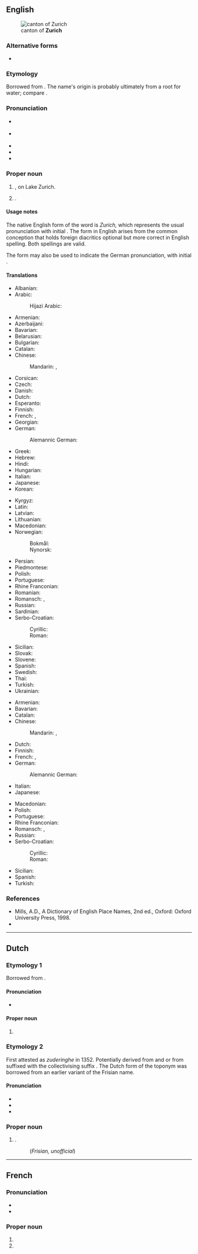 {{also|Zürich|Zúrich}}
==English==
{{wikipedia|mul=Canton of Zurich}}
[[File:Karte Lage Kanton Zürich 2021.png|thumb|canton of '''Zurich''']]

===Alternative forms===
* {{alt|en|Zürich}}

===Etymology===
Borrowed from {{bor|en|de|Zürich}}. The name's origin is probably ultimately from a {{der|en|cel}} root for water; compare {{der|en|cel-pro|*dubros|t=water}}.

===Pronunciation===
* {{a|US}} {{IPA|en|/ˈzɜɹ.ɪk/|/zʊɹ.ɪk/|/-ɪx/}}
* {{a|UK}} {{IPA|en|/ˈzjʊə.ɹɪk/|/-ɪx/}}
* {{audio|en|LL-Q1860 (eng)-Vealhurl-Zurich.wav|Audio (Southern England)}}
* {{rhymes|en|ʊəɹɪk|s=2|q1=UK}}
* {{hyphenation|en|Zu|rich}}

===Proper noun===
{{en-proper noun}}

# {{place|en|capital city|can/Zurich|c/Switzerland}}, on Lake Zurich.
# {{place|en|canton|c/Switzerland}}.
#: {{syn|en|canton of Zurich}}

====Usage notes====
The native English form of the word is ''Zurich,'' which represents the usual pronunciation with initial {{IPAchar|/z/}}. The form {{m|en|Zürich}} in English arises from the common conception that holds foreign diacritics optional but more correct in English spelling. Both spellings are valid.

The form {{m|en|Zürich}} may also be used to indicate the German pronunciation, with initial {{IPAchar|/ts/}}.

====Translations====
{{trans-top|city}}
* Albanian: {{t|sq|Cyrihu}}
* Arabic: {{t|ar|زْيُورِخ|m}}
*: Hijazi Arabic: {{t|acw|زيورخ|f|tr=ziyūriḵ, zyūriḵ}}
* Armenian: {{t|hy|Ցյուրիխ}}
* Azerbaijani: {{t+|az|Sürix}}
* Bavarian: {{t|bar|Zirich}}
* Belarusian: {{t|be|Цюрых|m}}
* Bulgarian: {{t|bg|Цюрих|m}}
* Catalan: {{t+|ca|Zuric|f}}
* Chinese:
*: Mandarin: {{t+|cmn|蘇黎世}}, {{t+|cmn|苏黎世|tr=Sūlíshì}}
* Corsican: {{t|co|Zurigu|m}}
* Czech: {{t+|cs|Curych|m}}
* Danish: {{t|da|Zürich|n}}
* Dutch: {{t|nl|Zurich|n}}
* Esperanto: {{t|eo|Zuriko}}
* Finnish: {{t+|fi|Zürich}}
* French: {{t+|fr|Zurich|m}}, {{t+|fr|Zürich|m}}
* Georgian: {{t|ka|ციურიხი}}
* German: {{t+|de|Zürich|n}}
*: Alemannic German: {{t|gsw|Züri|n}}
* Greek: {{t+|el|Ζυρίχη}}
* Hebrew: {{t|he|ציריך|f|tr=tsirikh}}
* Hindi: {{t|hi|ज़्यूरिख़}}
* Hungarian: {{t+|hu|Zürich}}
* Italian: {{t+|it|Zurigo|f}}
* Japanese: {{t|ja|チューリッヒ|tr=Chūrihhi}}
* Korean: {{t|ko|^취리히}}
{{trans-mid}}
* Kyrgyz: {{t|ky|Цүрих}}
* Latin: {{t|la|Turicum}}
* Latvian: {{t|lv|Cīrihe}}
* Lithuanian: {{t|lt|Ciurichas}}
* Macedonian: {{t|mk|Цирих|m}}
* Norwegian:
*: Bokmål: {{t|nb|Zürich|n}}
*: Nynorsk: {{t|nn|Zürich|n}}
* Persian: {{t|fa|زوریخ|tr=zurix}}
* Piedmontese: {{t|pms|Zürig}}
* Polish: {{t+|pl|Zurych|m}}
* Portuguese: {{t+|pt|Zurique|f}}
* Rhine Franconian: {{t|gmw-rfr|Zirich}}
* Romanian: {{t|ro|Zürich|m}}
* Romansch: {{t|rm|Turitg|m}} {{qualifier|Rumantsch Grischun|Sursilvan|Sutsilvan|Surmiran}}, {{t|rm|Turich|m}} {{qualifier|Puter|Vallader}}
* Russian: {{t+|ru|Цю́рих|m}}
* Sardinian: {{t|sc|Zurigo|m}}
* Serbo-Croatian:
*: Cyrillic: {{t|sh|Цирих|m}}
*: Roman: {{t|sh|Cirih|m}}
* Sicilian: {{t|scn|Zuricu|m}}
* Slovak: {{t|sk|Zürich|m}}
* Slovene: {{t|sl|Zürich|m}}
* Spanish: {{t+|es|Zúrich|m}}
* Swedish: {{t+|sv|Zürich|n}}
* Thai: {{t|th|ซูริก|tr=soorík}}
* Turkish: {{t+|tr|Zürih}}
* Ukrainian: {{t|uk|Цюрих|m}}
{{trans-bottom}}

{{trans-top|canton}}
* Armenian: {{t|hy|Ցյուրիխ}}
* Bavarian: {{t|bar|Zirich}}
* Catalan: {{t+|ca|Zuric|f}}
* Chinese:
*: Mandarin: {{t|cmn|蘇黎世州}}, {{t|cmn|苏黎世州|tr=Sūlíshì zhōu}}
* Dutch: {{t|nl|([[kanton]]) [[Zurich]]|n}}
* Finnish: {{t+|fi|Zürich}}
* French: {{t+|fr|Zurich|m}}, {{t+|fr|Zürich|m}}
* German: {{t+|de|Zürich|n}}
*: Alemannic German: {{t|gsw|Züri|n}}
* Italian: {{t+|it|Zurigo|f}}
* Japanese: {{t|ja|[[チューリッヒ]]州|tr=Chūrihhi-shū}}
{{trans-mid}}
* Macedonian: {{t|mk|Ци́рих|m}}
* Polish: {{t+|pl|Zurych|m}}
* Portuguese: {{t+|pt|Zurique}}
* Rhine Franconian: {{t|gmw-rfr|Zirich}}
* Romansch: {{t|rm|Turitg|m}} {{qualifier|Rumantsch Grischun|Sursilvan|Sutsilvan|Surmiran}}, {{t|rm|Turich|m}} {{qualifier|Puter|Vallader}}
* Russian: {{t+|ru|Цю́рих|m}}
* Serbo-Croatian:
*: Cyrillic: {{t|sh|Цирих|m}}
*: Roman: {{t|sh|Cirih|m}}
* Sicilian: {{t|scn|Zuricu|m}}
* Spanish: {{t-needed|es}}
* Turkish: {{t+|tr|Zürih}}
{{trans-bottom}}

===References===
* Mills, A.D., A Dictionary of English Place Names, 2nd ed., Oxford: Oxford University Press, 1998.
* {{R:GNV|Zurich, Zürich}}

----

==Dutch==

===Etymology 1===
Borrowed from {{bor|nl|de|Zürich}}.

====Pronunciation====
* {{hyphenation|nl|Zu|rich}}

====Proper noun====
{{nl-proper noun|n}}

# {{place|nl|capital city|can/Zurich|c/Switzerland|t1=Zurich}}

===Etymology 2===
First attested as ''zuderinghe'' in 1352. Potentially derived from {{der|nl|ofs|suder|t=southern}} and {{m|ofs|igge|t=corner}} or from {{m|ofs|suder}} suffixed with the collectivising suffix {{m|ofs|-ingi-}}. The Dutch form of the toponym was borrowed from an earlier variant of the Frisian name.

====Pronunciation====
* {{IPA|nl|/ˈzyː.rɪx/}}
* {{hyphenation|nl|Zu|rich}}
* {{rhymes|nl|ɪx|s=2}}

===Proper noun===
{{nl-proper noun|n}}

# {{place|nl|village|m/Súdwest-Fryslân|p/Friesland|c/Netherlands}}.
#: {{syn|nl|Surch}} (''Frisian, unofficial'')

----

==French==

===Pronunciation===
* {{fr-IPA|Zuric}}
* {{audio|fr|LL-Q150 (fra)-Lyokoï-Zurich.wav|Audio}}

===Proper noun===
{{fr-proper noun}}

# {{place|fr|capital city|can/Zurich|c/Switzerland|t1=Zurich}}
# {{place|fr|canton|c/Switzerland|t1=Zurich}}